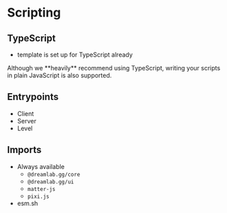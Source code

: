
# Scripting

## TypeScript

- template is set up for TypeScript already

<Callout>
  Although we **heavily** recommend using TypeScript, writing your scripts in
  plain JavaScript is also supported.
</Callout>

## Entrypoints

- Client
- Server
- Level

## Imports

- Always available
  - `@dreamlab.gg/core`
  - `@dreamlab.gg/ui`
  - `matter-js`
  - `pixi.js`
- esm.sh
